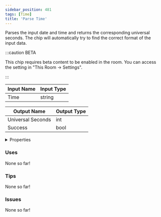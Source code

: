 ```yaml
---
sidebar_position: 481
tags: [Time]
title: 'Parse Time'
---
```


Parses the input date and time and returns the corresponding universal seconds. The chip will automatically try to find the correct format of the input data.

:::caution BETA

This chip requires beta content to be enabled in the room. You can access the setting in "This Room -> Settings".

:::


<EsbSvg />

| Input Name | Input Type |
|-----------|-----------|
| Time | string |

| Output Name | Output Type |
|-----------|-----------|
| Universal Seconds | int |
| Success | bool |


<details>
  <summary>Properties</summary>
  <div>
    <div>
    <table>
      <thead>
        <tr>
          <th>Is beta required?</th>
          <th>✅</th>
        </tr>
        <tr>
          <th>Is this chip a trolling risk?</th>
          <th>❌</th>
        </tr>
        <tr>
          <th>Is this chip a role assignment risk?</th>
          <th>❌</th>
        </tr>
        <tr>
          <th>Chip UUID</th>
          <th>836b64ad-0fd2-4936-bc1f-d25098df8b1d</th>
        </tr>
      </thead>
    </table>
    </div>
  </div>
</details>

### Uses

None so far!

### Tips

None so far!

### Issues

None so far!